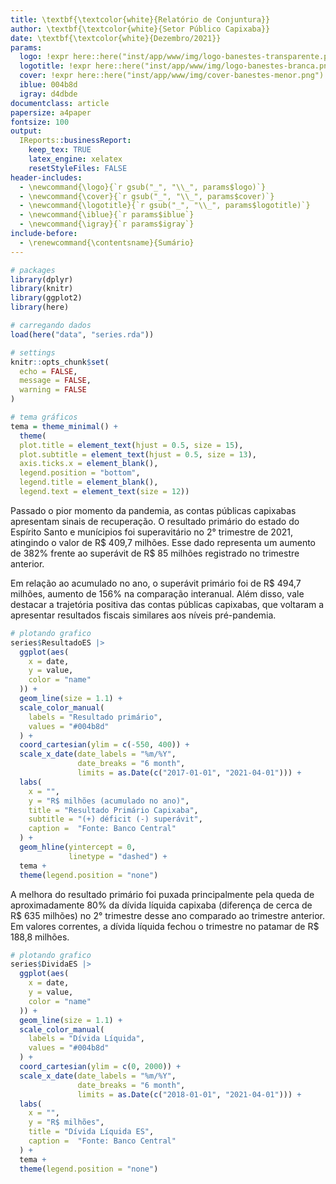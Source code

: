 ```yaml
---
title: \textbf{\textcolor{white}{Relatório de Conjuntura}}
author: \textbf{\textcolor{white}{Setor Público Capixaba}}
date: \textbf{\textcolor{white}{Dezembro/2021}}
params:
  logo: !expr here::here("inst/app/www/img/logo-banestes-transparente.png")
  logotitle: !expr here::here("inst/app/www/img/logo-banestes-branca.png")
  cover: !expr here::here("inst/app/www/img/cover-banestes-menor.png")
  iblue: 004b8d
  igray: d4dbde
documentclass: article
papersize: a4paper
fontsize: 100
output:
  IReports::businessReport:
    keep_tex: TRUE
    latex_engine: xelatex
    resetStyleFiles: FALSE
header-includes: 
  - \newcommand{\logo}{`r gsub("_", "\\_", params$logo)`}
  - \newcommand{\cover}{`r gsub("_", "\\_", params$cover)`}
  - \newcommand{\logotitle}{`r gsub("_", "\\_", params$logotitle)`}
  - \newcommand{\iblue}{`r params$iblue`}
  - \newcommand{\igray}{`r params$igray`}
include-before:
  - \renewcommand{\contentsname}{Sumário}
---
```



```r
# packages
library(dplyr)
library(knitr)
library(ggplot2)
library(here)

# carregando dados
load(here("data", "series.rda"))

# settings
knitr::opts_chunk$set(
  echo = FALSE,
  message = FALSE,
  warning = FALSE
)

# tema gráficos
tema = theme_minimal() +
  theme(
  plot.title = element_text(hjust = 0.5, size = 15),
  plot.subtitle = element_text(hjust = 0.5, size = 13),
  axis.ticks.x = element_blank(),
  legend.position = "bottom",
  legend.title = element_blank(),
  legend.text = element_text(size = 12))
```

\maketitle
<!--\tableofcontents-->
\clearpage

\section{Setor Público Capixaba} 
 \vspace{0.5cm}

Passado o pior momento da pandemia, as contas públicas capixabas apresentam sinais de recuperação. O resultado primário\footnote{O resultado primário é calculado segundo a metodologia "abaixo da linha", isto é, através da variação do saldo da dívida pública. Nesse sentido, variações positivas são consideradas déficits, enquanto variações negativas são superávits.} do estado do Espírito Santo e munícipios foi superavitário no 2° trimestre de 2021, atingindo o valor de R$ 409,7 milhões. Esse dado representa um aumento de 382% frente ao superávit de R$ 85 milhões registrado no trimestre anterior. 

Em relação ao acumulado no ano, o superávit primário foi de R$ 494,7 milhões, aumento de 156% na comparação interanual. Além disso, vale destacar a trajetória positiva das contas públicas capixabas, que voltaram a apresentar resultados fiscais similares aos níveis pré-pandemia.

```r
# plotando grafico
series$ResultadoES |>
  ggplot(aes(
    x = date,
    y = value,
    color = "name"
  )) +
  geom_line(size = 1.1) +
  scale_color_manual(
    labels = "Resultado primário",
    values = "#004b8d"
  ) +
  coord_cartesian(ylim = c(-550, 400)) +
  scale_x_date(date_labels = "%m/%Y",
               date_breaks = "6 month",
               limits = as.Date(c("2017-01-01", "2021-04-01"))) +
  labs(
    x = "",
    y = "R$ milhões (acumulado no ano)",
    title = "Resultado Primário Capixaba",
    subtitle = "(+) déficit (-) superávit",
    caption =  "Fonte: Banco Central"
  ) +
  geom_hline(yintercept = 0,
             linetype = "dashed") +
  tema +
  theme(legend.position = "none")
```

A melhora do resultado primário foi puxada principalmente pela queda de aproximadamente 80% da dívida líquida capixaba (diferença de cerca de R$ 635 milhões) no 2° trimestre desse ano comparado ao trimestre anterior. Em valores correntes, a dívida líquida fechou o trimestre no patamar de R$ 188,8 milhões.

```r
# plotando grafico
series$DividaES |>
  ggplot(aes(
    x = date,
    y = value,
    color = "name"
  )) +
  geom_line(size = 1.1) +
  scale_color_manual(
    labels = "Dívida Líquida",
    values = "#004b8d"
  ) +
  coord_cartesian(ylim = c(0, 2000)) +
  scale_x_date(date_labels = "%m/%Y",
               date_breaks = "6 month",
               limits = as.Date(c("2018-01-01", "2021-04-01"))) +
  labs(
    x = "",
    y = "R$ milhões",
    title = "Dívida Líquida ES",
    caption =  "Fonte: Banco Central"
  ) +
  tema +
  theme(legend.position = "none")
```